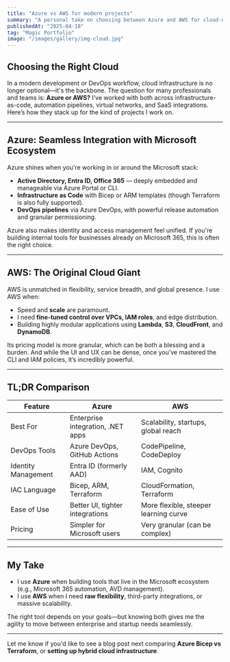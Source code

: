 ```yaml
---
title: "Azure vs AWS for modern projects"
summary: "A personal take on choosing between Azure and AWS for cloud-native development, automation, and scale."
publishedAt: "2025-04-18"
tag: "Magic Portfolio"
image: "/images/gallery/img-cloud.jpg"
---
```


## Choosing the Right Cloud

In a modern development or DevOps workflow, cloud infrastructure is no longer optional—it's the backbone. The question for many professionals and teams is: **Azure or AWS?** I’ve worked with both across infrastructure-as-code, automation pipelines, virtual networks, and SaaS integrations. Here’s how they stack up for the kind of projects I work on.

---

##  Azure: Seamless Integration with Microsoft Ecosystem

Azure shines when you're working in or around the Microsoft stack:
- **Active Directory, Entra ID, Office 365** — deeply embedded and manageable via Azure Portal or CLI.
- **Infrastructure as Code** with Bicep or ARM templates (though Terraform is also fully supported).
- **DevOps pipelines** via Azure DevOps, with powerful release automation and granular permissioning.

Azure also makes identity and access management feel unified. If you're building internal tools for businesses already on Microsoft 365, this is often the right choice.

---

##  AWS: The Original Cloud Giant

AWS is unmatched in flexibility, service breadth, and global presence. I use AWS when:
- Speed and **scale** are paramount.
- I need **fine-tuned control over VPCs, IAM roles**, and edge distribution.
- Building highly modular applications using **Lambda**, **S3**, **CloudFront**, and **DynamoDB**.

Its pricing model is more granular, which can be both a blessing and a burden. And while the UI and UX can be dense, once you’ve mastered the CLI and IAM policies, it’s incredibly powerful.

---

##  TL;DR Comparison

| Feature                  | **Azure**                            | **AWS**                                |
|--------------------------|--------------------------------------|----------------------------------------|
| Best For                 | Enterprise integration, .NET apps    | Scalability, startups, global reach    |
| DevOps Tools             | Azure DevOps, GitHub Actions         | CodePipeline, CodeDeploy               |
| Identity Management      | Entra ID (formerly AAD)              | IAM, Cognito                           |
| IAC Language             | Bicep, ARM, Terraform                | CloudFormation, Terraform              |
| Ease of Use              | Better UI, tighter integrations      | More flexible, steeper learning curve  |
| Pricing                  | Simpler for Microsoft users          | Very granular (can be complex)         |

---

##  My Take

- I use **Azure** when building tools that live in the Microsoft ecosystem (e.g., Microsoft 365 automation, AVD management).
- I use **AWS** when I need **raw flexibility**, third-party integrations, or massive scalability.

The right tool depends on your goals—but knowing both gives me the agility to move between enterprise and startup needs seamlessly.

---

Let me know if you'd like to see a blog post next comparing **Azure Bicep vs Terraform**, or **setting up hybrid cloud infrastructure**.
